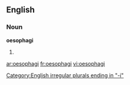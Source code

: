 ==English==

===Noun===
'''oesophagi'''

# {{plural of|[[oesophagus]]}}

[[Category:English irregular plurals ending in "-i"]]

[[ar:oesophagi]]
[[fr:oesophagi]]
[[vi:oesophagi]]